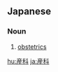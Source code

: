 {{also|產科|产科}}
==Japanese==
{{ja-kanjitab|さん|か|yomi=o}}

===Noun===
{{ja-noun|さんか|kyu=產科}}

# [[obstetrics]]

[[hu:産科]]
[[ja:産科]]
